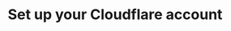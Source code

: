 ---
title: Set up your Cloudflare account
url: /en/learn/guides/set-up-your-cloudflare-account
layout: ../../../layouts/MainLayout.astro
---
